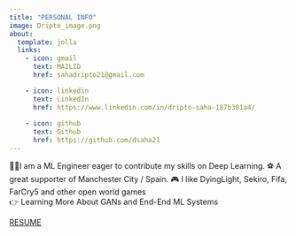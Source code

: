 ```yaml
---
title: "PERSONAL INFO"
image: Dripto_image.png
about:
  template: jolla
  links:
    - icon: gmail
      text: MAILID
      href: sahadripto21@gmail.com

    - icon: linkedin
      text: LinkedIn
      href: https://www.linkedin.com/in/dripto-saha-187b301a4/
    
    - icon: github
      text: Github
      href: https://github.com/dsaha21
---
```


🧑‍💻I am a ML Engineer eager to contribute my skills on Deep Learning. 
⚽ A great supporter of Manchester City / Spain.
🎮 I like DyingLight, Sekiro, Fifa, FarCry5 and other open world games  
👉 Learning More About GANs and End-End ML Systems

[RESUME](https://github.com/dsaha21/dsaha21.github.io/blob/main/DriptoSaha_Resume.pdf)
